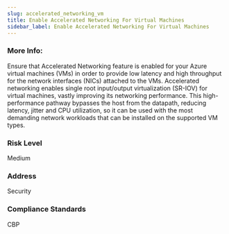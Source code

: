 ```yaml
---
slug: accelerated_networking_vm
title: Enable Accelerated Networking For Virtual Machines
sidebar_label: Enable Accelerated Networking For Virtual Machines
---
```


### More Info:

Ensure that Accelerated Networking feature is enabled for your Azure virtual machines (VMs) in order to provide low latency and high throughput for the network interfaces (NICs) attached to the VMs. Accelerated networking enables single root input/output virtualization (SR-IOV) for virtual machines, vastly improving its networking performance. This high-performance pathway bypasses the host from the datapath, reducing latency, jitter and CPU utilization, so it can be used with the most demanding network workloads that can be installed on the supported VM types.

### Risk Level

Medium

### Address

Security

### Compliance Standards

CBP

